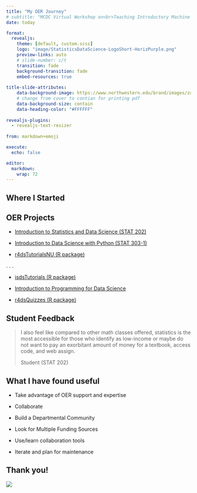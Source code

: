 ```yaml
---
title: "My OER Journey"
# subtitle: "MCDC Virtual Workshop on<br>Teaching Introductory Machine Learning"
date: today

format: 
  revealjs:
    theme: [default, custom.scss]
    logo: "image/StatisticsDataScience-LogoShort-HorizPurple.png"
    preview-links: auto
    # slide-number: c/t
    transition: fade
    background-transition: fade
    embed-resources: true
    
title-slide-attributes:
    data-background-image: https://www.northwestern.edu/brand/images/zoom-academic-facets.jpg
    # change from cover to contian for printing pdf
    data-background-size: contain
    data-heading-color: "#FFFFFF"
    
revealjs-plugins:
  - revealjs-text-resizer
    
from: markdown+emoji

execute:
  echo: false

editor: 
  markdown: 
    wrap: 72
---
```


## Where I Started {.center}

## OER Projects

- [Introduction to Statistics and Data Science (STAT 202)](https://nustat.github.io/intro-stat-data-sci/)

- [Introduction to Data Science with Python (STAT 303-1)](https://nustat.github.io/DataScience_Intro_python/)

- [r4dsTutorialsNU (R package)](https://nustat.github.io/r4dsTutorialsNU/)

. . .

- [isdsTutorials (R package)](https://nustat.github.io/isdsTutorials/)

- [Introduction to Programming for Data Science](https://nustat.github.io/Intro_to_programming_for_data_sci/) 

- [r4dsQuizzes (R package)](https://nustat.github.io/r4dsQuizzes/)

## Student Feedback

> I also feel like compared to other math classes offered, statistics is the most accessible for those who identify as low-income or maybe do not want to pay an exorbitant amount of money for a textbook, access code, and web assign.
>
> Student (STAT 202)

## What I have found useful

- Take advantage of OER support and expertise

- Collaborate 

- Build a Departmental Community

- Look for Multiple Funding Sources

- Use/learn collaboration tools

- Iterate and plan for maintenance

## Thank you!

![](image/clipart2639199.png){fig-align="center"}

